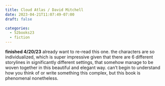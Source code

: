 ```yaml
---
title: Cloud Atlas / David Mitchell
date: 2023-04-21T11:07:49-07:00
draft: false

categories:
  - 52books23
  - fiction
---
```


**finished 4/20/23**
already want to re-read this one. the characters are so individualized, which is super impressive given that there are 6 different storylines in significantly different settings, that somehow manage to be woven together in this beautiful and elegant way. can't begin to understand how you think of or write something this complex, but this book is phenomenal nonetheless.